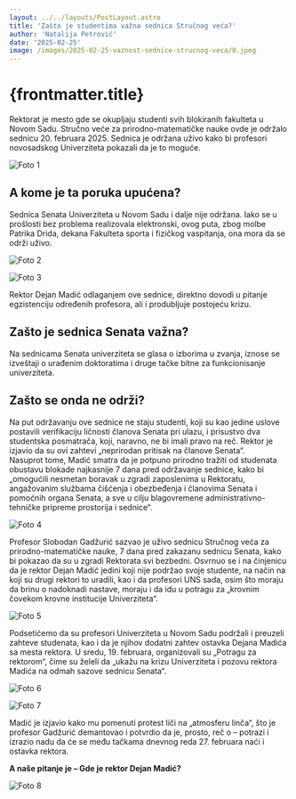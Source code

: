 ```yaml
---
layout: ../../layouts/PostLayout.astro
title: 'Zašto je studentima važna sednica Stručnog veća?'
author: 'Natalija Petrović'
date: '2025-02-25'
image: /images/2025-02-25-vaznost-sednice-strucnog-veca/0.jpeg
---
```



# {frontmatter.title}

Rektorat je mesto gde se okupljaju studenti svih blokiranih fakulteta u Novom Sadu. Stručno
veće za prirodno-matematičke nauke ovde je održalo sednicu 20. februara 2025. Sednica je
održana uživo kako bi profesori novosadskog Univerziteta pokazali da je to moguće.

<Image
  src="/images/2025-02-25-vaznost-sednice-strucnog-veca/1.jpeg"
  alt="Foto 1"
  label="Foto: blokada.info"
  href="https://www.blokada.info"
/>

## A kome je ta poruka upućena?

Sednica Senata Univerziteta u Novom Sadu i dalje nije održana. Iako se u prošlosti bez
problema realizovala elektronski, ovog puta, zbog molbe Patrika Drida, dekana Fakulteta sporta
i fizičkog vaspitanja, ona mora da se održi uživo.

<Image
  src="/images/2025-02-25-vaznost-sednice-strucnog-veca/2.jpeg"
  alt="Foto 2"
  label="Izvor: nsuzivo.rs"
  href="https://nsuzivo.rs"
/>

<Image
  src="/images/2025-02-25-vaznost-sednice-strucnog-veca/3.jpeg"
  alt="Foto 3"
  label="Izvor: sns.org.rs"
  href="https://www.sns.org.rs/lat/novosti/vesti/za-bolju-srbiju"
/>

Rektor Dejan Madić odlaganjem ove sednice, direktno dovodi u pitanje egzistenciju određenih
profesora, ali i produbljuje postojeću krizu.

## Zašto je sednica Senata važna?

Na sednicama Senata univerziteta se glasa o izborima u zvanja, iznose se izveštaji o urađenim
doktoratima i druge tačke bitne za funkcionisanje univerziteta.

## Zašto se onda ne održi?

Na put održavanju ove sednice ne staju studenti, koji su kao jedine uslove postavili
verifikaciju ličnosti članova Senata pri ulazu, i prisustvo dva studentska posmatrača, koji,
naravno, ne bi imali pravo na reč. Rektor je izjavio da su ovi zahtevi „neprirodan pritisak na
članove Senata“. <br />Nasuprot tome, Madić smatra da je potpuno prirodno tražiti od studenata
obustavu blokade najkasnije 7 dana pred održavanje sednice, kako bi „omogućili nesmetan
boravak u zgradi zaposlenima u Rektoratu, angažovanim službama čišćenja i obezbeđenja i
članovima Senata i pomoćnih organa Senata, a sve u cilju blagovremene administrativno-tehničke
pripreme prostorija i sednice“.

<Image
  src="/images/2025-02-25-vaznost-sednice-strucnog-veca/4.jpeg"
  alt="Foto 4"
  label="Foto: blokada.info"
  href="https://www.blokada.info"
/>

Profesor Slobodan Gadžurić sazvao je uživo sednicu Stručnog veća za prirodno-matematičke
nauke, 7 dana pred zakazanu sednicu Senata, kako bi pokazao da su u zgradi Rektorata svi
bezbedni. Osvrnuo se i na činjenicu da je rektor Dejan Madić jedini koji nije podržao svoje
studente, na način na koji su drugi rektori to uradili, kao i da profesori UNS sada, osim što
moraju da brinu o nadoknadi nastave, moraju i da idu u potragu za „krovnim čovekom krovne
institucije Univerziteta“.

<Image
  src="/images/2025-02-25-vaznost-sednice-strucnog-veca/5.jpeg"
  alt="Foto 5"
  label="Foto: blokada.info"
  href="https://www.blokada.info"
/>

Podsetićemo da su profesori Univerziteta u Novom Sadu podržali i preuzeli zahteve studenata,
kao i da je njihov dodatni zahtev ostavka Dejana Madića sa mesta rektora. U sredu, 19.
februara, organizovali su „Potragu za rektorom“, čime su želeli da „ukažu na krizu
Univerziteta i pozovu rektora Madića na odmah sazove sednicu Senata“.

<Image
  src="/images/2025-02-25-vaznost-sednice-strucnog-veca/6.jpeg"
  alt="Foto 6"
  label="Foto: blokada.info"
  href="https://www.blokada.info"
/>

<Image
  src="/images/2025-02-25-vaznost-sednice-strucnog-veca/7.jpeg"
  alt="Foto 7"
  label="Foto: blokada.info"
  href="https://www.blokada.info"
/>

Madić je izjavio kako mu pomenuti protest liči na „atmosferu linča“, što je profesor Gadžurić
demantovao i potvrdio da je, prosto, reč o – potrazi i izrazio nadu da će se među tačkama
dnevnog reda 27. februara naći i ostavka rektora.

<strong>A naše pitanje je – Gde je rektor Dejan Madić?</strong>

<Image
  src="/images/2025-02-25-vaznost-sednice-strucnog-veca/8.jpeg"
  alt="Foto 8"
  label="Foto: blokada.info"
  href="https://www.blokada.info"
/>
